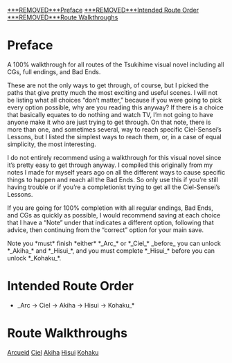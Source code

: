 [[***REMOVED***Preface]]
[[***REMOVED***Intended Route Order]]
[[***REMOVED***Route Walkthroughs]]

= Preface =
A 100% walkthrough for all routes of the Tsukihime visual novel including all CGs, full endings, and Bad Ends.

These are not the only ways to get through, of course, but I picked the paths that give pretty much the most exciting and useful scenes. I will not be listing what all choices “don’t matter,” because if you were going to pick every option possible, why are you reading this anyway? If there is a choice that basically equates to do nothing and watch TV, I’m not going to have anyone make it who are just trying to get through. On that note, there is more than one, and sometimes several, way to reach specific Ciel-Sensei’s Lessons, but I listed the simplest ways to reach them, or, in a case of equal simplicity, the most interesting.

I do not entirely recommend using a walkthrough for this visual novel since it’s pretty easy to get through anyway. I compiled this originally from my notes I made for myself years ago on all the different ways to cause specific things to happen and reach all the Bad Ends. So only use this if you’re still having trouble or if you’re a completionist trying to get all the Ciel-Sensei’s Lessons.

If you are going for 100% completion with all regular endings, Bad Ends, and CGs as quickly as possible, I would recommend saving at each choice that I have a “Note” under that indicates a different option, following that advice, then continuing from the “correct” option for your main save.

Note you *must* finish *either* *_Arc_* or *_Ciel_* _before_ you can unlock *_Akiha_* and *_Hisui_*, and you must complete *_Hisui_* before you can unlock *_Kohaku_*. 


= Intended Route Order =
*_Arc -> Ciel -> Akiha -> Hisui -> Kohaku_*


= Route Walkthroughs =
[[./tsukihime/arcueid-route.wiki|Arcueid]]
[[./tsukihime/ciel-route.wiki|Ciel]]
[[./tsukihime/akiha-route.wiki|Akiha]]
[[./tsukihime/hisui-route.wiki|Hisui]]
[[./tsukihime/kohaku-route.wiki|Kohaku]]

